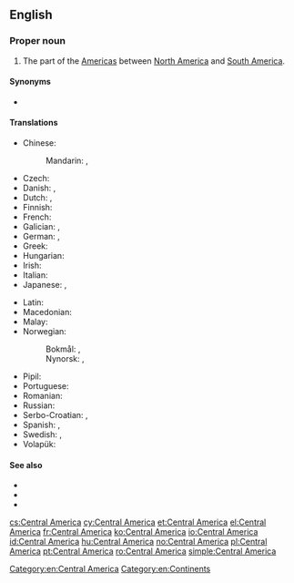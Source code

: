 ==English==
{{wikipedia}}

===Proper noun===
{{en-proper noun|head=[[central|Central]] [[America]]}}

# The part of the [[Americas]] between [[North America]] and [[South America]].

====Synonyms====
* {{l|en|Mesoamerica}}

====Translations====
{{trans-top|the part of the Americas between North America and South America}}
* Chinese:
*: Mandarin: {{t+|cmn|中美洲|tr=[[Zhōngměizhōu]]|sc=Hani}}, {{qualifier|abbreviation}} {{t+|cmn|中美|tr=[[Zhōngměi]]|sc=Hani}}
* Czech: {{t+|cs|Střední Amerika|f}}
* Danish: {{t|da|Centralamerika}}, {{t+|da|Mellemamerika}}
* Dutch: {{t+|nl|Midden-Amerika}}, {{t+|nl|Centraal-Amerika}}
* Finnish: {{t+|fi|Keski-Amerikka}}
* French: {{t+|fr|Amérique centrale|f}}
* Galician: {{t+|gl|América Central}}, {{t+|gl|Centroamérica}}
* German: {{t+|de|Mittelamerika|n}}, {{t+|de|Zentralamerika|n}}
* Greek: {{t|el|Κεντρική Αμερική|f}}
* Hungarian: {{t+|hu|Közép-Amerika}}
* Irish: {{t|ga|Meiriceá Láir|m}}
* Italian: {{t|it|America centrale|f}}
* Japanese: {{t|ja|中央アメリカ|tr=ちゅうおう-, Chūō Amerika|sc=Jpan}}, {{t|ja|中米|tr=ちゅうべい, Chūbei|sc=Jpan}}
{{trans-mid}}
* Latin: {{t|la|America Centralis}}
* Macedonian: {{t|mk|Средна Америка|f|tr=Srédna Amérika}}
* Malay: {{t|ms|Amerika Tengah}}
* Norwegian:
*: Bokmål: {{t|nb|Mellom-Amerika}}, {{t|nb|Sentral-Amerika}}
*: Nynorsk: {{t|nn|Mellom-Amerika}}, {{t|nn|Sentral-Amerika}}
* Pipil: {{t|ppl|Shiktal}}
* Portuguese: {{t+|pt|América Central|f}}
* Romanian: {{t|ro|America Centrală|f}}
* Russian: {{t+|ru|Центра́льная Аме́рика|f}}
* Serbo-Croatian: {{t|sh|Središnja Amerika}}, {{t+|sh|Srednja Amerika}}
* Spanish: {{t+|es|América Central}}, {{t+|es|Centroamérica}}
* Swedish: {{t+|sv|Centralamerika|n}}, {{t|sv|Mellanamerika}}
* Volapük: {{t+|vo|Zänoda-Merop}}
{{trans-bottom}}

====See also====
* {{list:continents/en}}
* {{list:countries of Central America/en}}
* {{l|en|Latin America}}

[[Category:en:Central America]]
[[Category:en:Continents]]

[[cs:Central America]]
[[cy:Central America]]
[[et:Central America]]
[[el:Central America]]
[[fr:Central America]]
[[ko:Central America]]
[[io:Central America]]
[[id:Central America]]
[[hu:Central America]]
[[no:Central America]]
[[pl:Central America]]
[[pt:Central America]]
[[ro:Central America]]
[[simple:Central America]]